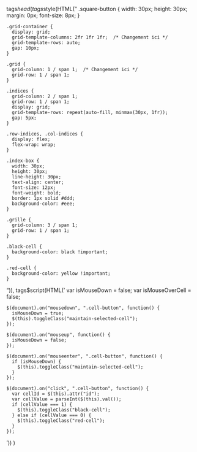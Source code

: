 tags$head(
  tags$style(HTML("
    .square-button {
      width: 30px;
      height: 30px;
      margin: 0px;
      font-size: 8px;
    }

    .grid-container {
      display: grid;
      grid-template-columns: 2fr 1fr 1fr;  /* Changement ici */
      grid-template-rows: auto;
      gap: 10px;
    }

    .grid {
      grid-column: 1 / span 1;  /* Changement ici */
      grid-row: 1 / span 1;
    }

    .indices {
      grid-column: 2 / span 1;
      grid-row: 1 / span 1;
      display: grid;
      grid-template-rows: repeat(auto-fill, minmax(30px, 1fr));
      gap: 5px;
    }

    .row-indices, .col-indices {
      display: flex;
      flex-wrap: wrap;
    }

    .index-box {
      width: 30px;
      height: 30px;
      line-height: 30px;
      text-align: center;
      font-size: 12px;
      font-weight: bold;
      border: 1px solid #ddd;
      background-color: #eee;
    }

    .grille {
      grid-column: 3 / span 1;
      grid-row: 1 / span 1;
    }

    .black-cell {
      background-color: black !important;
    }

    .red-cell {
      background-color: yellow !important;
    }
  ")),
  tags$script(HTML('
    var isMouseDown = false;
    var isMouseOverCell = false;

    $(document).on("mousedown", ".cell-button", function() {
      isMouseDown = true;
      $(this).toggleClass("maintain-selected-cell");
    });

    $(document).on("mouseup", function() {
      isMouseDown = false;
    });

    $(document).on("mouseenter", ".cell-button", function() {
      if (isMouseDown) {
        $(this).toggleClass("maintain-selected-cell");
      }
    });

    $(document).on("click", ".cell-button", function() {
      var cellId = $(this).attr("id");
      var cellValue = parseInt($(this).val());
      if (cellValue === 1) {
        $(this).toggleClass("black-cell");
      } else if (cellValue === 0) {
        $(this).toggleClass("red-cell");
      }
    });
  '))
)
